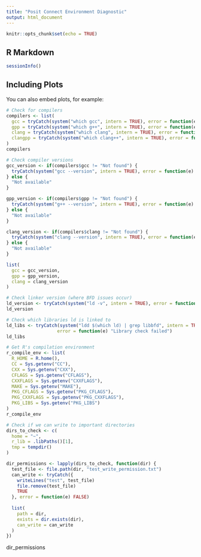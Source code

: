 ```yaml
---
title: "Posit Connect Environment Diagnostic"
output: html_document
---
```


```r
knitr::opts_chunk$set(echo = TRUE)
```

## R Markdown


```r
sessionInfo()
```

## Including Plots

You can also embed plots, for example:

```r
# Check for compilers
compilers <- list(
  gcc = tryCatch(system("which gcc", intern = TRUE), error = function(e) "Not found"),
  gpp = tryCatch(system("which g++", intern = TRUE), error = function(e) "Not found"),
  clang = tryCatch(system("which clang", intern = TRUE), error = function(e) "Not found"),
  clangpp = tryCatch(system("which clang++", intern = TRUE), error = function(e) "Not found")
)
compilers

# Check compiler versions
gcc_version <- if(compilers$gcc != "Not found") {
  tryCatch(system("gcc --version", intern = TRUE), error = function(e) "Version check failed")
} else {
  "Not available"
}

gpp_version <- if(compilers$gpp != "Not found") {
  tryCatch(system("g++ --version", intern = TRUE), error = function(e) "Version check failed")
} else {
  "Not available"
}

clang_version <- if(compilers$clang != "Not found") {
  tryCatch(system("clang --version", intern = TRUE), error = function(e) "Version check failed")
} else {
  "Not available"
}

list(
  gcc = gcc_version,
  gpp = gpp_version,
  clang = clang_version
)
```

```r
# Check linker version (where BFD issues occur)
ld_version <- tryCatch(system("ld -v", intern = TRUE), error = function(e) "Version check failed")
ld_version

# Check which libraries ld is linked to
ld_libs <- tryCatch(system("ldd $(which ld) | grep libbfd", intern = TRUE), 
                   error = function(e) "Library check failed")
ld_libs
```

```r
# Get R's compilation environment
r_compile_env <- list(
  R_HOME = R.home(),
  CC = Sys.getenv("CC"),
  CXX = Sys.getenv("CXX"),
  CFLAGS = Sys.getenv("CFLAGS"),
  CXXFLAGS = Sys.getenv("CXXFLAGS"),
  MAKE = Sys.getenv("MAKE"),
  PKG_CFLAGS = Sys.getenv("PKG_CFLAGS"),
  PKG_CXXFLAGS = Sys.getenv("PKG_CXXFLAGS"),
  PKG_LIBS = Sys.getenv("PKG_LIBS")
)
r_compile_env
```

```r

# Check if we can write to important directories
dirs_to_check <- c(
  home = "~",
  r_lib = .libPaths()[1],
  tmp = tempdir()
)

dir_permissions <- lapply(dirs_to_check, function(dir) {
  test_file <- file.path(dir, "test_write_permission.txt")
  can_write <- tryCatch({
    writeLines("test", test_file)
    file.remove(test_file)
    TRUE
  }, error = function(e) FALSE)
  
  list(
    path = dir,
    exists = dir.exists(dir),
    can_write = can_write
  )
})
```
dir_permissions
